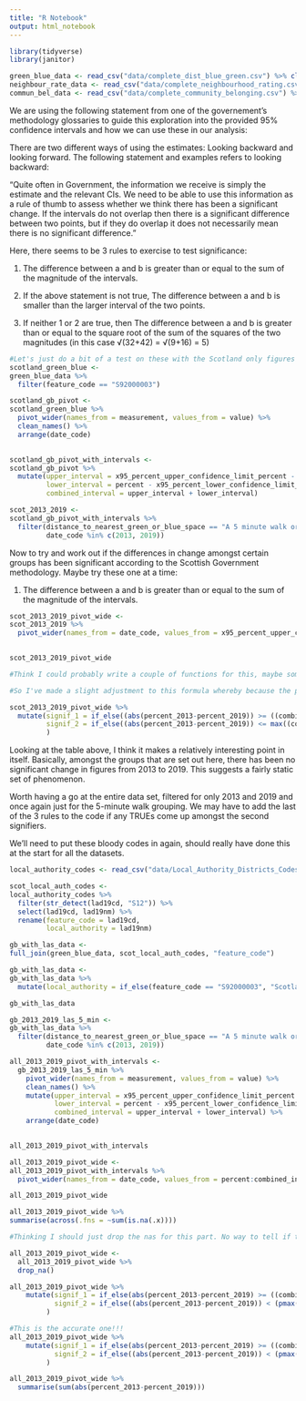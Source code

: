 ```yaml
---
title: "R Notebook"
output: html_notebook
---
```


```r
library(tidyverse)
library(janitor)

green_blue_data <- read_csv("data/complete_dist_blue_green.csv") %>% clean_names()
neighbour_rate_data <- read_csv("data/complete_neighbourhood_rating.csv") %>% clean_names()
commun_bel_data <- read_csv("data/complete_community_belonging.csv") %>% clean_names()
```

We are using the following statement from one of the governement's methodology glossaries to guide this exploration into the provided 95% confidence intervals and how we can use these in our analysis:

There are two different ways of using the estimates: Looking backward and looking forward. The following statement and examples refers to looking backward:

"Quite often in Government, the information we receive is simply the estimate and the relevant CIs. We need to be able to use this information as a rule of thumb to assess whether we think there has been a significant change. If the intervals do not overlap then there is a significant difference between two points, but if they do overlap it does not necessarily mean there is no significant difference."

Here, there seems to be 3 rules to exercise to test significance:

1. The difference between a and b is greater than or equal to the sum of the magnitude of the intervals.

2. If the above statement is not true, The difference between a and b is smaller than the larger interval of the two points.

3. If neither 1 or 2 are true, then The difference between a and b is greater than or equal to the square root of the sum of the squares of the two magnitudes (in this case √(32+42) = √(9+16) = 5)

```r
#Let's just do a bit of a test on these with the Scotland only figures
scotland_green_blue <-
green_blue_data %>% 
  filter(feature_code == "S92000003")
```

```r
scotland_gb_pivot <-
scotland_green_blue %>% 
  pivot_wider(names_from = measurement, values_from = value) %>% 
  clean_names() %>% 
  arrange(date_code)
  
```

```r
scotland_gb_pivot_with_intervals <-
scotland_gb_pivot %>% 
  mutate(upper_interval = x95_percent_upper_confidence_limit_percent - percent,
         lower_interval = percent - x95_percent_lower_confidence_limit_percent, 
         combined_interval = upper_interval + lower_interval)
```

```r
scot_2013_2019 <-
scotland_gb_pivot_with_intervals %>% 
  filter(distance_to_nearest_green_or_blue_space == "A 5 minute walk or less",
         date_code %in% c(2013, 2019))
```

Now to try and work out if the differences in change amongst certain groups has been significant according to the Scottish Government methodology. Maybe try these one at a time:

1. The difference between a and b is greater than or equal to the sum of the magnitude of the intervals.

```r
scot_2013_2019_pivot_wide <-
scot_2013_2019 %>% 
  pivot_wider(names_from = date_code, values_from = x95_percent_upper_confidence_limit_percent:combined_interval)
  
```

```r
scot_2013_2019_pivot_wide 
```

```r
#Think I could probably write a couple of functions for this, maybe something to look into later.

#So I've made a slight adjustment to this formula whereby because the plus minus figures are not the same, I've just taken the sum of them and then divided by two. Not sure if this is the right thing to do but should be easily changeable if not. 

scot_2013_2019_pivot_wide %>% 
  mutate(signif_1 = if_else((abs(percent_2013-percent_2019)) >= ((combined_interval_2013 + combined_interval_2019)/2), TRUE, FALSE),
         signif_2 = if_else((abs(percent_2013-percent_2019)) <= max((combined_interval_2013/2), sum(combined_interval_2019/2)), FALSE, TRUE),
         )

```
Looking at the table above, I think it makes a relatively interesting point in itself. Basically, amongst the groups that are set out here, there has been no significant change in figures from 2013 to 2019. This suggests a fairly static set of phenomenon. 

Worth having a go at the entire data set, filtered for only 2013 and 2019 and once again just for the 5-minute walk grouping. We may have to add the last of the 3 rules to the code if any TRUEs come up amongst the second signifiers. 

We'll need to put these bloody codes in again, should really have done this at the start for all the datasets. 
```r
local_authority_codes <- read_csv("data/Local_Authority_Districts_Codes.csv") %>% clean_names()
```

```r
scot_local_auth_codes <-
local_authority_codes %>% 
  filter(str_detect(lad19cd, "S12")) %>% 
  select(lad19cd, lad19nm) %>% 
  rename(feature_code = lad19cd,
         local_authority = lad19nm)
```

```r
gb_with_las_data <-
full_join(green_blue_data, scot_local_auth_codes, "feature_code")

gb_with_las_data <-
gb_with_las_data %>% 
  mutate(local_authority = if_else(feature_code == "S92000003", "Scotland", local_authority))

gb_with_las_data
```


```r
gb_2013_2019_las_5_min <-
gb_with_las_data %>% 
  filter(distance_to_nearest_green_or_blue_space == "A 5 minute walk or less",
         date_code %in% c(2013, 2019))
```

```r
all_2013_2019_pivot_with_intervals <-
  gb_2013_2019_las_5_min %>%
    pivot_wider(names_from = measurement, values_from = value) %>% 
    clean_names() %>% 
    mutate(upper_interval = x95_percent_upper_confidence_limit_percent - percent,
           lower_interval = percent - x95_percent_lower_confidence_limit_percent, 
           combined_interval = upper_interval + lower_interval) %>% 
    arrange(date_code)
  
```

```r
all_2013_2019_pivot_with_intervals
```

```r
all_2013_2019_pivot_wide <-
all_2013_2019_pivot_with_intervals %>% 
  pivot_wider(names_from = date_code, values_from = percent:combined_interval)
```

```r
all_2013_2019_pivot_wide
```

```r
all_2013_2019_pivot_wide %>% 
summarise(across(.fns = ~sum(is.na(.x))))
```

```r
#Thinking I should just drop the nas for this part. No way to tell if there has been a significant change if we don't have start and end points.

all_2013_2019_pivot_wide <-
  all_2013_2019_pivot_wide %>% 
  drop_na()
```

```r
all_2013_2019_pivot_wide %>% 
    mutate(signif_1 = if_else(abs(percent_2013-percent_2019) >= ((combined_interval_2013 + combined_interval_2019)/2), TRUE, FALSE),
           signif_2 = if_else((abs(percent_2013-percent_2019)) < (pmax(combined_interval_2013/2, combined_interval_2019/2)), FALSE, TRUE)
         )
```

```r
#This is the accurate one!!!
all_2013_2019_pivot_wide %>% 
    mutate(signif_1 = if_else(abs(percent_2013-percent_2019) >= ((combined_interval_2013 + combined_interval_2019)/2), TRUE, FALSE),
           signif_2 = if_else((abs(percent_2013-percent_2019)) < (pmax(combined_interval_2013/2, combined_interval_2019/2)), FALSE, TRUE)
         )
```


```r
all_2013_2019_pivot_wide %>% 
  summarise(sum(abs(percent_2013-percent_2019)))
```

